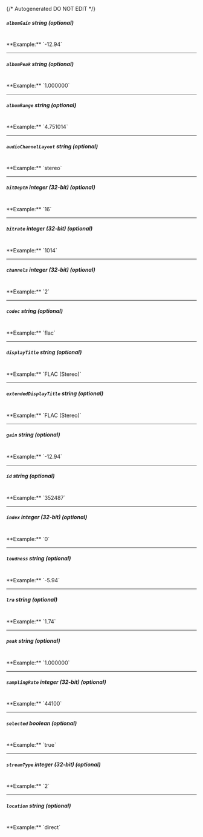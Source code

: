 {/* Autogenerated DO NOT EDIT  */}
##### `albumGain` _string (optional)_
<br/>
**Example:** `-12.94`

---
##### `albumPeak` _string (optional)_
<br/>
**Example:** `1.000000`

---
##### `albumRange` _string (optional)_
<br/>
**Example:** `4.751014`

---
##### `audioChannelLayout` _string (optional)_
<br/>
**Example:** `stereo`

---
##### `bitDepth` _integer (32-bit) (optional)_
<br/>
**Example:** `16`

---
##### `bitrate` _integer (32-bit) (optional)_
<br/>
**Example:** `1014`

---
##### `channels` _integer (32-bit) (optional)_
<br/>
**Example:** `2`

---
##### `codec` _string (optional)_
<br/>
**Example:** `flac`

---
##### `displayTitle` _string (optional)_
<br/>
**Example:** `FLAC (Stereo)`

---
##### `extendedDisplayTitle` _string (optional)_
<br/>
**Example:** `FLAC (Stereo)`

---
##### `gain` _string (optional)_
<br/>
**Example:** `-12.94`

---
##### `id` _string (optional)_
<br/>
**Example:** `352487`

---
##### `index` _integer (32-bit) (optional)_
<br/>
**Example:** `0`

---
##### `loudness` _string (optional)_
<br/>
**Example:** `-5.94`

---
##### `lra` _string (optional)_
<br/>
**Example:** `1.74`

---
##### `peak` _string (optional)_
<br/>
**Example:** `1.000000`

---
##### `samplingRate` _integer (32-bit) (optional)_
<br/>
**Example:** `44100`

---
##### `selected` _boolean (optional)_
<br/>
**Example:** `true`

---
##### `streamType` _integer (32-bit) (optional)_
<br/>
**Example:** `2`

---
##### `location` _string (optional)_
<br/>
**Example:** `direct`


